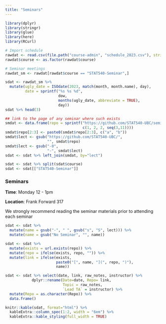 ```yaml
---
title: "Seminars"
---
```



```r
library(dplyr)
library(stringr)
library(glue)
library(here)
library(RCurl)
```

```r
# Import schedule
rawdat <- read.csv(file.path("course-admin", "schedule_2023.csv"), stringsAsFactors = FALSE, colClasses = list(course = 'factor', dow = 'factor'))
rawdat$course <- as.factor(rawdat$course)

# Seminar meetings 
rawdat_sm <- rawdat[rawdat$course == "STAT540-Seminar",]

sdat <- rawdat_sm %>%
  mutate(ugly_date = ISOdate(2023, match(month, month.name), day),
         date = sprintf("%s %s %d",
                        dow, 
                        months(ugly_date, abbreviate = TRUE),
                        day))
sdat %>% head(3)

## link to the page of any seminar where such exists
smdat <- data.frame(repo = sprintf("https://github.com/STAT540-UBC/seminar-%02d", 
                                   c(1, 2, 2, seq(3,11))))
smdat$repo[2:3] <- paste0(smdat$repo[2:3], c("a", "b"))
smdat$lect <- gsub("https://github.com/STAT540-UBC/", 
                   "", smdat$repo)
smdat$lect <- gsub("-0", 
                   "-", smdat$lect)
sdat <- sdat %>% left_join(smdat, by="lect")

sdat <- sdat %>% split(sdat$course) 
sdat <- sdat[["STAT540-Seminar"]]
```


### Seminars

**Time**: Monday 12 - 1pm

**Location**: Frank Forward 317

We strongly recommend reading the seminar materials prior to attending each seminar

```r
sdat <- sdat %>%
  mutate(name = gsub("-", " ", gsub("s", "S", lect))) %>%
  mutate(name = gsub("No Seminar", "", name))

sdat <- sdat %>% 
  mutate(exists = url.exists(repo)) %>%
  mutate(repo = ifelse(exists, repo, "")) %>%
  mutate(link = ifelse(exists,
                       paste0("[", name, "](", repo, ")"),
                       name))

sdat <- sdat %>% select(date, link, raw_notes, instructor) %>%
            dplyr::rename(Date=date, Repo= link,
                          Topic = raw_notes, 
                          `Lead TA` = instructor) %>%
  mutate(Repo = as.character(Repo)) %>%
  data.frame()

knitr::kable(sdat, format="html") %>% 
  kableExtra::column_spec(1:2, width = "6em") %>%
  kableExtra::kable_styling(full_width = TRUE)
```
